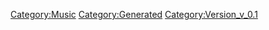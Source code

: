 {{Music
 |Name=ギラギラサマー (^ω^)ノ
 |ID=39
 |Cov=37
 |Cd=9
 |Nam=37
 |Div=37
 |Ma=2
 |SerieId=2
 |SerieLogoId=2
 |WavId=37
 |VariationId=0
 |Dsc=37
 |Strt=10
 |ValkyrieBattle=1
 |ValkyrieIntro=1
 |ValkyrieIntroSky=1
 |DivaSolo=1
 |DivaMulti=1
 |Exp=2
 |OfficialName=ギラギラサマー (^ω^)ノ
 |VocalName=シェリル・ノーム starring May'n
 |Description=作品：劇場版マクロスF〜イツワリノウタヒメ〜<br /><br />歌手：シェリル・ノーム starring May'n<br /><br />作詞：Gabriela Robin、富永恵介<br />作曲：菅野よう子
 |StoryTitle=「わたしの肌を守りなさい！」
 |StoryDesc=慰安旅行のためマヤン島を訪れたS.M.Sのメンバー。<br />みな水着に着替え、戦いを忘れてリゾートを満喫していた。<br /><br />空も海も風も、気候はまさに夏真っ盛り。<br />街頭ではシェリルのCMが大々的に放映されていて、<br />照りつける太陽に負けない存在感を放っていた。
 |BuyURL=https://recochoku.jp/song/S20279292/
 |BannerId=0
 |AnmStoreURL=
}}
[[Category:Music]]
[[Category:Generated]]
[[Category:Version_v_0.1]]
